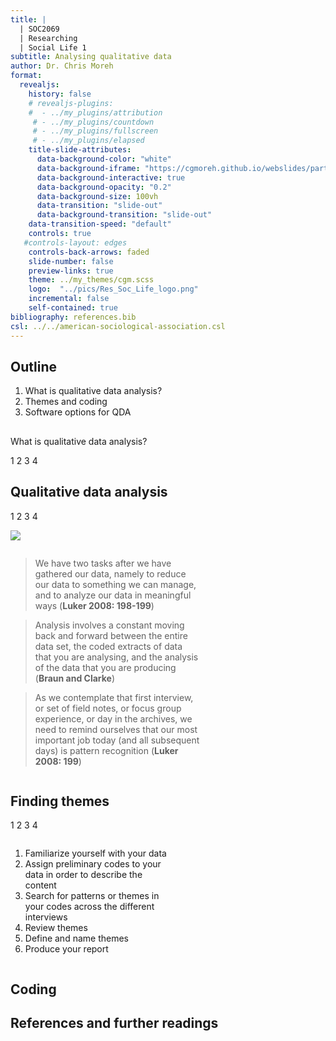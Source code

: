 ```yaml
---
title: |
  | SOC2069
  | Researching 
  | Social Life 1
subtitle: Analysing qualitative data
author: Dr. Chris Moreh
format: 
  revealjs:
    history: false
    # revealjs-plugins:
    #  - ../my_plugins/attribution
     # - ../my_plugins/countdown
     # - ../my_plugins/fullscreen
     # - ../my_plugins/elapsed
    title-slide-attributes:
      data-background-color: "white"
      data-background-iframe: "https://cgmoreh.github.io/webslides/particles-bkg/particles.html"
      data-background-interactive: true
      data-background-opacity: "0.2"
      data-background-size: 100vh
      data-transition: "slide-out"
      data-background-transition: "slide-out"
    data-transition-speed: "default"
    controls: true
   #controls-layout: edges
    controls-back-arrows: faded
    slide-number: false
    preview-links: true
    theme: ../my_themes/cgm.scss
    logo:  "../pics/Res_Soc_Life_logo.png"
    incremental: false
    self-contained: true
bibliography: references.bib
csl: ../../american-sociological-association.csl
---
```


## Outline {background-iframe="https://cgmoreh.github.io/webslides/particles-bkg/particles.html" background-opacity="0.2" transition="slide"}

::: {.outlineslide .nonincremental}
1. What is qualitative data analysis?
2. Themes and coding
3. Software options for QDA
:::

##  {background-iframe="https://cgmoreh.github.io/webslides/particles-bkg/particles.html" background-opacity="0.2" transition="slide-in fade-out"}

::: sectiontitle
What is qualitative data analysis?
:::

::: sectionhead
1 [2 3 4]{.opq}
:::

## Qualitative data analysis

::: slidehead
1 [2 3 4]{.opq}
:::

![](../pics/meaning.jpg){.absolute right="-5%" height="auto"}

::: {.column width="60%"}

::: {.fragment}
> We have two tasks after we have gathered our data, namely to reduce our data to something we can manage, and to analyze our data in meaningful ways (**Luker 2008: 198-199**)
:::

::: {.fragment}
> Analysis involves a constant moving back and forward between the entire data set, the coded extracts of data that you are analysing, and the analysis of the data that you are producing (**Braun and Clarke**)
:::

::: {.fragment}
> As we contemplate that first interview, or set of field notes, or focus group experience, or day in the archives, we need to remind ourselves that our most important job today (and all subsequent days) is pattern recognition (**Luker 2008: 199**)
:::

:::

## Finding themes {background-image="../pics/neuman_figure_3_analysis.png" background-opacity="1"  background-size="45% auto" background-position="right"}

::: slidehead
1 [2 3 4]{.opq}
:::

::: {.incremental .column width="50%"}

1. Familiarize yourself with your data
2. Assign preliminary codes to your data in order to describe the content
3. Search for patterns or themes in your codes across the different interviews
4. Review themes
5. Define and name themes
6. Produce your report

:::

## Coding {background-image="../pics/user-coding1.webp" background-opacity="1"  background-size="50% 100%" background-position="right"}





## References and further readings
